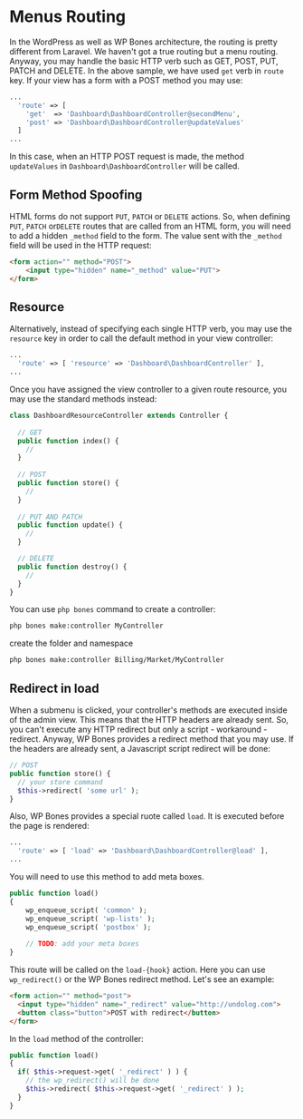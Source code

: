 
# Menus Routing

In the WordPress as well as WP Bones architecture, the routing is pretty different from Laravel. We haven't got a true routing but a menu routing. Anyway, you may handle the basic HTTP verb such as GET, POST, PUT, PATCH and DELETE. In the above sample, we have used `get` verb in `route` key. If your view has a form with a POST method you may use:

```php
...
  'route' => [
    'get'  => 'Dashboard\DashboardController@secondMenu',
    'post' => 'Dashboard\DashboardController@updateValues'
  ]
...  
```

In this case, when an HTTP POST request is made, the method `updateValues` in `Dashboard\DashboardController` will be called.

## Form Method Spoofing

HTML forms do not support `PUT`, `PATCH` or `DELETE` actions. So, when defining `PUT`, `PATCH` or`DELETE` routes that are called from an HTML form, you will need to add a hidden `_method` field to the form. The value sent with the `_method` field will be used in the HTTP request:

```html copy
<form action="" method="POST">
    <input type="hidden" name="_method" value="PUT">
</form>
```



## Resource

Alternatively, instead of specifying each single HTTP verb, you may use the `resource` key in order to call the default method in your view controller:

```php
...
  'route' => [ 'resource' => 'Dashboard\DashboardController' ],
...
```

Once you have assigned the view controller to a given route resource, you may use the standard methods instead:

```php copy
class DashboardResourceController extends Controller {
  
  // GET
  public function index() {
    //
  }
  
  // POST
  public function store() {
    //
  }
  
  // PUT AND PATCH
  public function update() {
    //
  }

  // DELETE
  public function destroy() {
    //
  }
}
```

You can use `php bones` command to create a controller:

```sh copy
php bones make:controller MyController
```

create the folder and namespace

```sh copy
php bones make:controller Billing/Market/MyController
```

## Redirect in load

When a submenu is clicked, your controller's methods are executed inside of the admin view. This means that the HTTP headers are already sent. So, you can't execute any HTTP redirect but only a script - workaround - redirect. Anyway, WP Bones provides a redirect method that you may use. If the headers are already sent, a Javascript script redirect will be done:

```php copy
// POST
public function store() {
  // your store command
  $this->redirect( 'some url' );
}
```

Also, WP Bones provides a special ruote called `load`. It is executed before the page is rendered:

```php
...
  'route' => [ 'load' => 'Dashboard\DashboardController@load' ],
...
```

<Callout>
You will need to use this method to add meta boxes.
</Callout>



```php copy
public function load()
{
    wp_enqueue_script( 'common' );
    wp_enqueue_script( 'wp-lists' );
    wp_enqueue_script( 'postbox' );
    
    // TODO: add your meta boxes
}
```

This route will be called on the `load-{hook}` action. Here you can use `wp_redirect()` or the WP Bones redirect method. Let's see an example:

```html
<form action="" method="post">
  <input type="hidden" name="_redirect" value="http://undolog.com">
  <button class="button">POST with redirect</button>
</form>
```

In the `load` method of the controller:

```php copy
public function load()
{
  if( $this->request->get( '_redirect' ) ) {
    // the wp_redirect() will be done
    $this->redirect( $this->request->get( '_redirect' ) );
  }
}
```